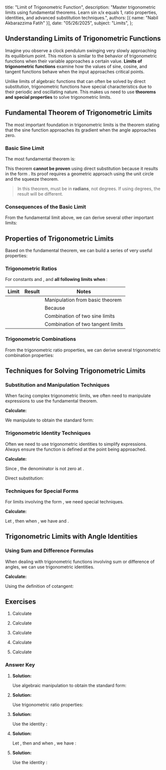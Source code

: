    title: "Limit of Trigonometric Function",
   description: "Master trigonometric limits using fundamental theorems. Learn sin x/x equals 1, ratio properties, identities, and advanced substitution techniques.",
   authors: [{ name: "Nabil Akbarazzima Fatih" }],
   date: "05/26/2025",
   subject: "Limits",
};

## Understanding Limits of Trigonometric Functions

Imagine you observe a clock pendulum swinging very slowly approaching its equilibrium point. This motion is similar to the behavior of trigonometric functions when their variable approaches a certain value. **Limits of trigonometric functions** examine how the values of sine, cosine, and tangent functions behave when the input approaches critical points.

Unlike limits of algebraic functions that can often be solved by direct substitution, trigonometric functions have special characteristics due to their periodic and oscillating nature. This makes us need to use **theorems and special properties** to solve trigonometric limits.

## Fundamental Theorem of Trigonometric Limits

The most important foundation in trigonometric limits is the theorem stating that the sine function approaches its gradient when the angle approaches zero.

### Basic Sine Limit

The most fundamental theorem is:

<BlockMath math="\lim_{x \to 0} \frac{\sin x}{x} = 1" />

This theorem **cannot be proven** using direct substitution because it results in the form <InlineMath math="\frac{0}{0}" />. Its proof requires a geometric approach using the unit circle and the squeeze theorem.

> In this theorem, <InlineMath math="x" /> must be in **radians**, not degrees. If using degrees, the result will be different.

### Consequences of the Basic Limit

From the fundamental limit above, we can derive several other important limits:

<div className="flex flex-col gap-4">
<BlockMath math="\lim_{x \to 0} \frac{\tan x}{x} = 1 \quad \text{(because } \tan x = \frac{\sin x}{\cos x} \text{ and } \cos x \to 1\text{)}" />
<BlockMath math="\lim_{x \to 0} \frac{1 - \cos x}{x} = 0 \quad \text{(use L'Hôpital or Taylor expansion)}" />
<BlockMath math="\lim_{x \to 0} \frac{1 - \cos x}{x^2} = \frac{1}{2} \quad \text{(identity } 1 - \cos x = 2\sin^2\frac{x}{2}\text{)}" />
</div>

## Properties of Trigonometric Limits

Based on the fundamental theorem, we can build a series of very useful properties:

### Trigonometric Ratios

For constants <InlineMath math="a \neq 0" /> and <InlineMath math="b \neq 0" />, and **all following limits when <InlineMath math="x \to 0" />**:

| Limit | Result | Notes |
|-------|--------|-------|
| <InlineMath math="\lim_{x \to 0} \frac{\sin ax}{bx}" /> | <InlineMath math="\frac{a}{b}" /> | Manipulation from basic theorem |
| <InlineMath math="\lim_{x \to 0} \frac{\tan ax}{bx}" /> | <InlineMath math="\frac{a}{b}" /> | Because <InlineMath math="\tan ax = \frac{\sin ax}{\cos ax}" /> |
| <InlineMath math="\lim_{x \to 0} \frac{\sin ax}{\sin bx}" /> | <InlineMath math="\frac{a}{b}" /> | Combination of two sine limits |
| <InlineMath math="\lim_{x \to 0} \frac{\tan ax}{\tan bx}" /> | <InlineMath math="\frac{a}{b}" /> | Combination of two tangent limits |

### Trigonometric Combinations

From the trigonometric ratio properties, we can derive several trigonometric combination properties:

<div className="flex flex-col gap-4">
<BlockMath math="\lim_{x \to 0} \frac{\sin ax}{\sin bx} = \frac{a}{b}" />
<BlockMath math="\lim_{x \to 0} \frac{\tan ax}{\sin bx} = \frac{a}{b}" />
</div>

## Techniques for Solving Trigonometric Limits

### Substitution and Manipulation Techniques

When facing complex trigonometric limits, we often need to manipulate expressions to use the fundamental theorem.

**Calculate:** <InlineMath math="\lim_{x \to 0} \frac{\sin 2x}{3x}" />

We manipulate to obtain the standard form:

<div className="flex flex-col gap-4">
<BlockMath math="\lim_{x \to 0} \frac{\sin 2x}{3x} = \lim_{x \to 0} \frac{2 \sin 2x}{2 \cdot 3x} = \lim_{x \to 0} \frac{2}{3} \cdot \frac{\sin 2x}{2x}" />
<BlockMath math="= \frac{2}{3} \lim_{x \to 0} \frac{\sin 2x}{2x} = \frac{2}{3} \cdot 1 = \frac{2}{3}" />
</div>

### Trigonometric Identity Techniques

Often we need to use trigonometric identities to simplify expressions. Always ensure the function is defined at the point being approached.

**Calculate:** <InlineMath math="\lim_{x \to \frac{\pi}{4}} \frac{\sin x + \cos x}{\sin x}" />

Since <InlineMath math="\sin(\frac{\pi}{4}) = \frac{\sqrt{2}}{2} \neq 0" />, the denominator is not zero at <InlineMath math="x = \frac{\pi}{4}" />.

Direct substitution:

<div className="flex flex-col gap-4">
<BlockMath math="\lim_{x \to \frac{\pi}{4}} \frac{\sin x + \cos x}{\sin x} = \frac{\sin \frac{\pi}{4} + \cos \frac{\pi}{4}}{\sin \frac{\pi}{4}}" />
<BlockMath math="= \frac{\frac{\sqrt{2}}{2} + \frac{\sqrt{2}}{2}}{\frac{\sqrt{2}}{2}} = \frac{2 \cdot \frac{\sqrt{2}}{2}}{\frac{\sqrt{2}}{2}} = \frac{\sqrt{2}}{\frac{\sqrt{2}}{2}} = \sqrt{2} \cdot \frac{2}{\sqrt{2}} = 2" />
</div>

### Techniques for Special Forms

For limits involving the form <InlineMath math="\frac{0}{0}" />, we need special techniques.

**Calculate:** <InlineMath math="\lim_{x \to \frac{\pi}{2}} \frac{\sin^2(x - \frac{\pi}{2})}{x(x - \frac{\pi}{2})}" />

Let <InlineMath math="u = x - \frac{\pi}{2}" />, then when <InlineMath math="x \to \frac{\pi}{2}" />, we have <InlineMath math="u \to 0" /> and <InlineMath math="x = u + \frac{\pi}{2}" />.

<div className="flex flex-col gap-4">
<BlockMath math="\lim_{u \to 0} \frac{\sin^2 u}{(u + \frac{\pi}{2}) \cdot u} = \lim_{u \to 0} \frac{\sin^2 u}{u^2} \cdot \frac{u}{u + \frac{\pi}{2}}" />
<BlockMath math="= \lim_{u \to 0} \left(\frac{\sin u}{u}\right)^2 \cdot \lim_{u \to 0} \frac{u}{u + \frac{\pi}{2}}" />
<BlockMath math="= 1^2 \cdot \lim_{u \to 0} \frac{u}{\frac{\pi}{2} + u} = 1 \cdot \frac{0}{\frac{\pi}{2}} = 0" />
</div>

## Trigonometric Limits with Angle Identities

### Using Sum and Difference Formulas

When dealing with trigonometric functions involving sum or difference of angles, we can use trigonometric identities.

**Calculate:** <InlineMath math="\lim_{t \to 0} \frac{\cot 5t}{\cot 10t}" />

Using the definition of cotangent:

<div className="flex flex-col gap-4">
<BlockMath math="\lim_{t \to 0} \frac{\cot 5t}{\cot 10t} = \lim_{t \to 0} \frac{\frac{\cos 5t}{\sin 5t}}{\frac{\cos 10t}{\sin 10t}} = \lim_{t \to 0} \frac{\cos 5t \sin 10t}{\sin 5t \cos 10t}" />
<BlockMath math="= \lim_{t \to 0} \frac{\cos 5t}{\cos 10t} \cdot \frac{\sin 10t}{\sin 5t} = 1 \cdot \frac{10}{5} = 2" />
</div>

## Exercises

1. Calculate <InlineMath math="\lim_{x \to 0} \frac{\sin 3x}{4x}" />

2. Calculate <InlineMath math="\lim_{x \to 0} \frac{\tan 2x}{\sin 5x}" />

3. Calculate <InlineMath math="\lim_{x \to 0} \frac{1 - \cos 3x}{x^2}" />

4. Calculate <InlineMath math="\lim_{x \to \frac{\pi}{6}} \frac{\sin x - \frac{1}{2}}{x - \frac{\pi}{6}}" />

5. Calculate <InlineMath math="\lim_{x \to 0} \frac{\sin x \cos x}{x}" />

### Answer Key

1. **Solution:**

   Use algebraic manipulation to obtain the standard form:
   
   <div className="flex flex-col gap-4">
   <BlockMath math="\lim_{x \to 0} \frac{\sin 3x}{4x} = \lim_{x \to 0} \frac{3 \sin 3x}{3 \cdot 4x} = \lim_{x \to 0} \frac{3}{4} \cdot \frac{\sin 3x}{3x}" />
   <BlockMath math="= \frac{3}{4} \lim_{x \to 0} \frac{\sin 3x}{3x} = \frac{3}{4} \cdot 1 = \frac{3}{4}" />
   </div>

2. **Solution:**

   Use trigonometric ratio properties:
   
   <div className="flex flex-col gap-4">
   <BlockMath math="\lim_{x \to 0} \frac{\tan 2x}{\sin 5x} = \lim_{x \to 0} \frac{\tan 2x}{2x} \cdot \frac{5x}{\sin 5x} \cdot \frac{2x}{5x}" />
   <BlockMath math="= \lim_{x \to 0} \frac{\tan 2x}{2x} \cdot \lim_{x \to 0} \frac{5x}{\sin 5x} \cdot \frac{2}{5}" />
   <BlockMath math="= 1 \cdot 1 \cdot \frac{2}{5} = \frac{2}{5}" />
   </div>

3. **Solution:**

   Use the identity <InlineMath math="1 - \cos ax = 2\sin^2\frac{ax}{2}" />:
   
   <div className="flex flex-col gap-4">
   <BlockMath math="\lim_{x \to 0} \frac{1 - \cos 3x}{x^2} = \lim_{x \to 0} \frac{2\sin^2\frac{3x}{2}}{x^2}" />
   <BlockMath math="= \lim_{x \to 0} 2 \cdot \left(\frac{\sin\frac{3x}{2}}{\frac{3x}{2}}\right)^2 \cdot \left(\frac{3}{2}\right)^2" />
   <BlockMath math="= 2 \cdot 1^2 \cdot \frac{9}{4} = \frac{9}{2}" />
   </div>

4. **Solution:**

   Let <InlineMath math="h = x - \frac{\pi}{6}" />, then <InlineMath math="x = h + \frac{\pi}{6}" /> and when <InlineMath math="x \to \frac{\pi}{6}" />, we have <InlineMath math="h \to 0" />:
   
   <div className="flex flex-col gap-4">
   <BlockMath math="\lim_{h \to 0} \frac{\sin(h + \frac{\pi}{6}) - \frac{1}{2}}{h}" />
   <BlockMath math="= \lim_{h \to 0} \frac{\sin h \cos\frac{\pi}{6} + \cos h \sin\frac{\pi}{6} - \frac{1}{2}}{h}" />
   <BlockMath math="= \lim_{h \to 0} \frac{\sin h \cdot \frac{\sqrt{3}}{2} + \cos h \cdot \frac{1}{2} - \frac{1}{2}}{h}" />
   <BlockMath math="= \lim_{h \to 0} \frac{\frac{\sqrt{3}}{2}\sin h + \frac{1}{2}(\cos h - 1)}{h}" />
   <BlockMath math="= \frac{\sqrt{3}}{2} \lim_{h \to 0} \frac{\sin h}{h} + \frac{1}{2} \lim_{h \to 0} \frac{\cos h - 1}{h}" />
   <BlockMath math="= \frac{\sqrt{3}}{2} \cdot 1 + \frac{1}{2} \cdot 0 = \frac{\sqrt{3}}{2}" />
   </div>

5. **Solution:**

   Use the identity <InlineMath math="\sin x \cos x = \frac{1}{2}\sin 2x" />:
   
   <div className="flex flex-col gap-4">
   <BlockMath math="\lim_{x \to 0} \frac{\sin x \cos x}{x} = \lim_{x \to 0} \frac{\frac{1}{2}\sin 2x}{x}" />
   <BlockMath math="= \frac{1}{2} \lim_{x \to 0} \frac{\sin 2x}{x} = \frac{1}{2} \lim_{x \to 0} \frac{2 \sin 2x}{2x}" />
   <BlockMath math="= \frac{1}{2} \cdot 2 \lim_{x \to 0} \frac{\sin 2x}{2x} = 1 \cdot 1 = 1" />
   </div>